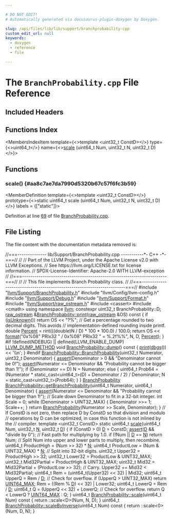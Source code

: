 ```yaml
---

# DO NOT EDIT!
# Automatically generated via docusaurus-plugin-doxygen by Doxygen.

slug: /api/files/lib/lib/support/branchprobability-cpp
custom_edit_url: null
keywords:
  - doxygen
  - reference
  - file

---
```





# The `BranchProbability.cpp` File Reference

<DoxygenPage pluginConfig={pluginConfig}>



## Included Headers

<IncludesList>
<IncludesListItem
  filePath="llvm/Support/BranchProbability.h"
  permalink="/docs/api/files/include/include/llvm/include/llvm/support/branchprobability-h"
  isLocal="true" />
<IncludesListItem
  filePath="llvm/Config/llvm-config.h"
  permalink=""
  isLocal="true" />
<IncludesListItem
  filePath="llvm/Support/Debug.h"
  permalink="/docs/api/files/include/include/llvm/include/llvm/support/debug-h"
  isLocal="true" />
<IncludesListItem
  filePath="llvm/Support/Format.h"
  permalink="/docs/api/files/include/include/llvm/include/llvm/support/format-h"
  isLocal="true" />
<IncludesListItem
  filePath="llvm/Support/raw_ostream.h"
  permalink="/docs/api/files/include/include/llvm/include/llvm/support/raw-ostream-h"
  isLocal="true" />
<IncludesListItem
  filePath="cassert"
  permalink=""
  isLocal="false" />
<IncludesListItem
  filePath="cmath"
  permalink=""
  isLocal="false" />
</IncludesList>

## Functions Index

<MembersIndex>

<MembersIndexItem
  template={<>template &lt;uint32&#95;t ConstD&gt;</>}
  type={<>uint64&#95;t</>}
  name={<><a href="#aa8c7ae7da7990d5320b67c57f6fc3b59">scale</a> (uint64&#95;t Num, uint32&#95;t N, uint32&#95;t D)</>}>
</MembersIndexItem>

</MembersIndex>


<SectionDefinition>

## Functions

### scale() {#aa8c7ae7da7990d5320b67c57f6fc3b59}

<MemberDefinition
  template={<>template &lt;uint32&#95;t ConstD&gt;</>}
  prototype={<>static uint64&#95;t scale (uint64&#95;t Num, uint32&#95;t N, uint32&#95;t D)</>}
  labels = {["static"]}>

Definition at line <a href="#l00069">69</a> of file <a href="/docs/api/files/lib/lib/support/branchprobability-cpp">BranchProbability.cpp</a>.
</MemberDefinition>

</SectionDefinition>

## File Listing

The file content with the documentation metadata removed is:

<ProgramListing>

<Link id="l00001" /><CodeLine lineNumber="1"><Highlight kind="comment">//===-------------- lib/Support/BranchProbability.cpp -----------&#42;- C++ -&#42;-===//</Highlight><Highlight kind="normal"></Highlight></CodeLine>
<Link id="l00002" /><CodeLine lineNumber="2"><Highlight kind="normal"></Highlight><Highlight kind="comment">//</Highlight><Highlight kind="normal"></Highlight></CodeLine>
<Link id="l00003" /><CodeLine lineNumber="3"><Highlight kind="normal"></Highlight><Highlight kind="comment">// Part of the LLVM Project, under the Apache License v2.0 with LLVM Exceptions.</Highlight><Highlight kind="normal"></Highlight></CodeLine>
<Link id="l00004" /><CodeLine lineNumber="4"><Highlight kind="normal"></Highlight><Highlight kind="comment">// See https://llvm.org/LICENSE.txt for license information.</Highlight><Highlight kind="normal"></Highlight></CodeLine>
<Link id="l00005" /><CodeLine lineNumber="5"><Highlight kind="normal"></Highlight><Highlight kind="comment">// SPDX-License-Identifier: Apache-2.0 WITH LLVM-exception</Highlight><Highlight kind="normal"></Highlight></CodeLine>
<Link id="l00006" /><CodeLine lineNumber="6"><Highlight kind="normal"></Highlight><Highlight kind="comment">//</Highlight><Highlight kind="normal"></Highlight></CodeLine>
<Link id="l00007" /><CodeLine lineNumber="7"><Highlight kind="normal"></Highlight><Highlight kind="comment">//===----------------------------------------------------------------------===//</Highlight><Highlight kind="normal"></Highlight></CodeLine>
<Link id="l00008" /><CodeLine lineNumber="8"><Highlight kind="normal"></Highlight><Highlight kind="comment">//</Highlight><Highlight kind="normal"></Highlight></CodeLine>
<Link id="l00009" /><CodeLine lineNumber="9"><Highlight kind="normal"></Highlight><Highlight kind="comment">// This file implements Branch Probability class.</Highlight><Highlight kind="normal"></Highlight></CodeLine>
<Link id="l00010" /><CodeLine lineNumber="10"><Highlight kind="normal"></Highlight><Highlight kind="comment">//</Highlight><Highlight kind="normal"></Highlight></CodeLine>
<Link id="l00011" /><CodeLine lineNumber="11"><Highlight kind="normal"></Highlight><Highlight kind="comment">//===----------------------------------------------------------------------===//</Highlight><Highlight kind="normal"></Highlight></CodeLine>
<Link id="l00012" /><CodeLine lineNumber="12"><Highlight kind="normal"></Highlight></CodeLine>
<Link id="l00013" /><CodeLine lineNumber="13"><Highlight kind="normal"></Highlight><Highlight kind="preprocessor">#include &quot;<a href="/docs/api/files/include/include/llvm/include/llvm/support/branchprobability-h">llvm/Support/BranchProbability.h</a>&quot;</Highlight><Highlight kind="normal"></Highlight></CodeLine>
<Link id="l00014" /><CodeLine lineNumber="14"><Highlight kind="normal"></Highlight><Highlight kind="preprocessor">#include &quot;llvm/Config/llvm-config.h&quot;</Highlight><Highlight kind="normal"></Highlight></CodeLine>
<Link id="l00015" /><CodeLine lineNumber="15"><Highlight kind="normal"></Highlight><Highlight kind="preprocessor">#include &quot;<a href="/docs/api/files/include/include/llvm/include/llvm/support/debug-h">llvm/Support/Debug.h</a>&quot;</Highlight><Highlight kind="normal"></Highlight></CodeLine>
<Link id="l00016" /><CodeLine lineNumber="16"><Highlight kind="normal"></Highlight><Highlight kind="preprocessor">#include &quot;<a href="/docs/api/files/include/include/llvm/include/llvm/support/format-h">llvm/Support/Format.h</a>&quot;</Highlight><Highlight kind="normal"></Highlight></CodeLine>
<Link id="l00017" /><CodeLine lineNumber="17"><Highlight kind="normal"></Highlight><Highlight kind="preprocessor">#include &quot;<a href="/docs/api/files/include/include/llvm/include/llvm/support/raw-ostream-h">llvm/Support/raw&#95;ostream.h</a>&quot;</Highlight><Highlight kind="normal"></Highlight></CodeLine>
<Link id="l00018" /><CodeLine lineNumber="18"><Highlight kind="normal"></Highlight><Highlight kind="preprocessor">#include &lt;cassert&gt;</Highlight><Highlight kind="normal"></Highlight></CodeLine>
<Link id="l00019" /><CodeLine lineNumber="19"><Highlight kind="normal"></Highlight><Highlight kind="preprocessor">#include &lt;cmath&gt;</Highlight><Highlight kind="normal"></Highlight></CodeLine>
<Link id="l00020" /><CodeLine lineNumber="20"><Highlight kind="normal"></Highlight></CodeLine>
<Link id="l00021" /><CodeLine lineNumber="21"><Highlight kind="normal"></Highlight><Highlight kind="keyword">using namespace </Highlight><Highlight kind="normal"><a href="/docs/api/namespaces/llvm">llvm</a>;</Highlight></CodeLine>
<Link id="l00022" /><CodeLine lineNumber="22"><Highlight kind="normal"></Highlight></CodeLine>
<Link id="l00023" /><CodeLine lineNumber="23"><Highlight kind="normal"></Highlight><Highlight kind="keyword">constexpr</Highlight><Highlight kind="normal"> uint32&#95;t BranchProbability::D;</Highlight></CodeLine>
<Link id="l00024" /><CodeLine lineNumber="24"><Highlight kind="normal"></Highlight></CodeLine>
<Link id="l00025" /><CodeLine lineNumber="25" lineLink="/docs/api/classes/llvm/branchprobability/#a573e850da9a3c2a2ee7ef1224ad717c2"><Highlight kind="normal"><a href="/docs/api/classes/llvm/raw-ostream">raw&#95;ostream</a> &amp;<a href="/docs/api/classes/llvm/branchprobability/#a573e850da9a3c2a2ee7ef1224ad717c2">BranchProbability::print</a>(<a href="/docs/api/classes/llvm/raw-ostream">raw&#95;ostream</a> &amp;OS)</Highlight><Highlight kind="keyword"> const </Highlight><Highlight kind="normal">&#123;</Highlight></CodeLine>
<Link id="l00026" /><CodeLine lineNumber="26"><Highlight kind="normal">  </Highlight><Highlight kind="keywordflow">if</Highlight><Highlight kind="normal"> (<a href="/docs/api/classes/llvm/branchprobability/#a7f41716b68c197b7cd7582d7a66201a3">isUnknown</a>())</Highlight></CodeLine>
<Link id="l00027" /><CodeLine lineNumber="27"><Highlight kind="normal">    </Highlight><Highlight kind="keywordflow">return</Highlight><Highlight kind="normal"> OS &lt;&lt; </Highlight><Highlight kind="stringliteral">&quot;?%&quot;</Highlight><Highlight kind="normal">;</Highlight></CodeLine>
<Link id="l00028" /><CodeLine lineNumber="28"><Highlight kind="normal"></Highlight></CodeLine>
<Link id="l00029" /><CodeLine lineNumber="29"><Highlight kind="normal">  </Highlight><Highlight kind="comment">// Get a percentage rounded to two decimal digits. This avoids</Highlight><Highlight kind="normal"></Highlight></CodeLine>
<Link id="l00030" /><CodeLine lineNumber="30"><Highlight kind="normal">  </Highlight><Highlight kind="comment">// implementation-defined rounding inside printf.</Highlight><Highlight kind="normal"></Highlight></CodeLine>
<Link id="l00031" /><CodeLine lineNumber="31"><Highlight kind="normal">  </Highlight><Highlight kind="keywordtype">double</Highlight><Highlight kind="normal"> <a href="/docs/api/namespaces/llvm/#a403260df3a211e47e65f35fbfd9bee8faadaaee4b22041c27198d410c68d952c9">Percent</a> = rint(((</Highlight><Highlight kind="keywordtype">double</Highlight><Highlight kind="normal">)N / D) &#42; 100 &#42; 100.0) / 100.0;</Highlight></CodeLine>
<Link id="l00032" /><CodeLine lineNumber="32"><Highlight kind="normal">  </Highlight><Highlight kind="keywordflow">return</Highlight><Highlight kind="normal"> OS &lt;&lt; <a href="/docs/api/namespaces/llvm/#a939bc2108d47080767f0c06ba56caec7">format</a>(</Highlight><Highlight kind="stringliteral">&quot;0x%08&quot;</Highlight><Highlight kind="normal"> PRIx32 </Highlight><Highlight kind="stringliteral">&quot; / 0x%08&quot;</Highlight><Highlight kind="normal"> PRIx32 </Highlight><Highlight kind="stringliteral">&quot; = %.2f%%&quot;</Highlight><Highlight kind="normal">, N, D,</Highlight></CodeLine>
<Link id="l00033" /><CodeLine lineNumber="33"><Highlight kind="normal">                      <a href="/docs/api/namespaces/llvm/#a403260df3a211e47e65f35fbfd9bee8faadaaee4b22041c27198d410c68d952c9">Percent</a>);</Highlight></CodeLine>
<Link id="l00034" /><CodeLine lineNumber="34"><Highlight kind="normal">&#125;</Highlight></CodeLine>
<Link id="l00035" /><CodeLine lineNumber="35"><Highlight kind="normal"></Highlight></CodeLine>
<Link id="l00036" /><CodeLine lineNumber="36"><Highlight kind="normal"></Highlight><Highlight kind="preprocessor">#if !defined(NDEBUG) || defined(LLVM&#95;ENABLE&#95;DUMP)</Highlight><Highlight kind="normal"></Highlight></CodeLine>
<Link id="l00037" /><CodeLine lineNumber="37" lineLink="/docs/api/classes/llvm/branchprobability/#a00519c57242e5e3b84f82ffc21c7f75a"><Highlight kind="normal"><a href="/docs/api/files/include/include/llvm/include/llvm/support/compiler-h/#aa863693eef567397d9c292da5bf22d34">LLVM&#95;DUMP&#95;METHOD</a> </Highlight><Highlight kind="keywordtype">void</Highlight><Highlight kind="normal"> <a href="/docs/api/classes/llvm/branchprobability/#a00519c57242e5e3b84f82ffc21c7f75a">BranchProbability::dump</a>()</Highlight><Highlight kind="keyword"> const </Highlight><Highlight kind="normal">&#123; <a href="/docs/api/classes/llvm/branchprobability/#a573e850da9a3c2a2ee7ef1224ad717c2">print</a>(<a href="/docs/api/namespaces/llvm/#a7c46c742c31be54870e2038048e6b391">dbgs</a>()) &lt;&lt; </Highlight><Highlight kind="charliteral">&#39;\\n&#39;</Highlight><Highlight kind="normal">; &#125;</Highlight></CodeLine>
<Link id="l00038" /><CodeLine lineNumber="38"><Highlight kind="normal"></Highlight><Highlight kind="preprocessor">#endif</Highlight><Highlight kind="normal"></Highlight></CodeLine>
<Link id="l00039" /><CodeLine lineNumber="39"><Highlight kind="normal"></Highlight></CodeLine>
<Link id="l00040" /><CodeLine lineNumber="40" lineLink="/docs/api/classes/llvm/branchprobability/#a8cced3fc387efabab37f57c72dff55bb"><Highlight kind="normal"><a href="/docs/api/classes/llvm/branchprobability/#a9f95570835c021da093ddad5204192ca">BranchProbability::BranchProbability</a>(uint32&#95;t Numerator, uint32&#95;t Denominator) &#123;</Highlight></CodeLine>
<Link id="l00041" /><CodeLine lineNumber="41"><Highlight kind="normal">  <a href="/docs/api/files/lib/lib/target/lib/target/amdgpu/silowercontrolflow-cpp/#a4868c5d81c5ccc98c47aeab6244346a0">assert</a>(Denominator &gt; 0 &amp;&amp; </Highlight><Highlight kind="stringliteral">&quot;Denominator cannot be 0!&quot;</Highlight><Highlight kind="normal">);</Highlight></CodeLine>
<Link id="l00042" /><CodeLine lineNumber="42"><Highlight kind="normal">  <a href="/docs/api/files/lib/lib/target/lib/target/amdgpu/silowercontrolflow-cpp/#a4868c5d81c5ccc98c47aeab6244346a0">assert</a>(Numerator &lt;= Denominator &amp;&amp; </Highlight><Highlight kind="stringliteral">&quot;Probability cannot be bigger than 1!&quot;</Highlight><Highlight kind="normal">);</Highlight></CodeLine>
<Link id="l00043" /><CodeLine lineNumber="43"><Highlight kind="normal">  </Highlight><Highlight kind="keywordflow">if</Highlight><Highlight kind="normal"> (Denominator == D)</Highlight></CodeLine>
<Link id="l00044" /><CodeLine lineNumber="44"><Highlight kind="normal">    N = Numerator;</Highlight></CodeLine>
<Link id="l00045" /><CodeLine lineNumber="45"><Highlight kind="normal">  </Highlight><Highlight kind="keywordflow">else</Highlight><Highlight kind="normal"> &#123;</Highlight></CodeLine>
<Link id="l00046" /><CodeLine lineNumber="46"><Highlight kind="normal">    uint64&#95;t Prob64 =</Highlight></CodeLine>
<Link id="l00047" /><CodeLine lineNumber="47"><Highlight kind="normal">        (Numerator &#42; </Highlight><Highlight kind="keyword">static&#95;cast&lt;</Highlight><Highlight kind="normal">uint64&#95;t</Highlight><Highlight kind="keyword">&gt;</Highlight><Highlight kind="normal">(D) + Denominator / 2) / Denominator;</Highlight></CodeLine>
<Link id="l00048" /><CodeLine lineNumber="48"><Highlight kind="normal">    N = </Highlight><Highlight kind="keyword">static&#95;cast&lt;</Highlight><Highlight kind="normal">uint32&#95;t</Highlight><Highlight kind="keyword">&gt;</Highlight><Highlight kind="normal">(Prob64);</Highlight></CodeLine>
<Link id="l00049" /><CodeLine lineNumber="49"><Highlight kind="normal">  &#125;</Highlight></CodeLine>
<Link id="l00050" /><CodeLine lineNumber="50"><Highlight kind="normal">&#125;</Highlight></CodeLine>
<Link id="l00051" /><CodeLine lineNumber="51"><Highlight kind="normal"></Highlight></CodeLine>
<Link id="l00052" /><CodeLine lineNumber="52"><Highlight kind="normal"><a href="/docs/api/classes/llvm/branchprobability">BranchProbability</a></Highlight></CodeLine>
<Link id="l00053" /><CodeLine lineNumber="53" lineLink="/docs/api/classes/llvm/branchprobability/#a0333345669e75a54c7de3d5fe0f6e746"><Highlight kind="normal"><a href="/docs/api/classes/llvm/branchprobability/#a0333345669e75a54c7de3d5fe0f6e746">BranchProbability::getBranchProbability</a>(uint64&#95;t Numerator,</Highlight></CodeLine>
<Link id="l00054" /><CodeLine lineNumber="54"><Highlight kind="normal">                                        uint64&#95;t Denominator) &#123;</Highlight></CodeLine>
<Link id="l00055" /><CodeLine lineNumber="55"><Highlight kind="normal">  <a href="/docs/api/files/lib/lib/target/lib/target/amdgpu/silowercontrolflow-cpp/#a4868c5d81c5ccc98c47aeab6244346a0">assert</a>(Numerator &lt;= Denominator &amp;&amp; </Highlight><Highlight kind="stringliteral">&quot;Probability cannot be bigger than 1!&quot;</Highlight><Highlight kind="normal">);</Highlight></CodeLine>
<Link id="l00056" /><CodeLine lineNumber="56"><Highlight kind="normal">  </Highlight><Highlight kind="comment">// Scale down Denominator to fit in a 32-bit integer.</Highlight><Highlight kind="normal"></Highlight></CodeLine>
<Link id="l00057" /><CodeLine lineNumber="57"><Highlight kind="normal">  </Highlight><Highlight kind="keywordtype">int</Highlight><Highlight kind="normal"> Scale = 0;</Highlight></CodeLine>
<Link id="l00058" /><CodeLine lineNumber="58"><Highlight kind="normal">  </Highlight><Highlight kind="keywordflow">while</Highlight><Highlight kind="normal"> (Denominator &gt; UINT32&#95;MAX) &#123;</Highlight></CodeLine>
<Link id="l00059" /><CodeLine lineNumber="59"><Highlight kind="normal">    Denominator &gt;&gt;= 1;</Highlight></CodeLine>
<Link id="l00060" /><CodeLine lineNumber="60"><Highlight kind="normal">    Scale++;</Highlight></CodeLine>
<Link id="l00061" /><CodeLine lineNumber="61"><Highlight kind="normal">  &#125;</Highlight></CodeLine>
<Link id="l00062" /><CodeLine lineNumber="62"><Highlight kind="normal">  </Highlight><Highlight kind="keywordflow">return</Highlight><Highlight kind="normal"> <a href="/docs/api/classes/llvm/branchprobability/#a9f95570835c021da093ddad5204192ca">BranchProbability</a>(Numerator &gt;&gt; Scale, Denominator);</Highlight></CodeLine>
<Link id="l00063" /><CodeLine lineNumber="63"><Highlight kind="normal">&#125;</Highlight></CodeLine>
<Link id="l00064" /><CodeLine lineNumber="64"><Highlight kind="normal"></Highlight></CodeLine>
<Link id="l00065" /><CodeLine lineNumber="65"><Highlight kind="normal"></Highlight><Highlight kind="comment">// If ConstD is not zero, then replace D by ConstD so that division and modulo</Highlight><Highlight kind="normal"></Highlight></CodeLine>
<Link id="l00066" /><CodeLine lineNumber="66"><Highlight kind="normal"></Highlight><Highlight kind="comment">// operations by D can be optimized, in case this function is not inlined by the</Highlight><Highlight kind="normal"></Highlight></CodeLine>
<Link id="l00067" /><CodeLine lineNumber="67"><Highlight kind="normal"></Highlight><Highlight kind="comment">// compiler.</Highlight><Highlight kind="normal"></Highlight></CodeLine>
<Link id="l00068" /><CodeLine lineNumber="68"><Highlight kind="normal"></Highlight><Highlight kind="keyword">template</Highlight><Highlight kind="normal"> &lt;u</Highlight><Highlight kind="keywordtype">int</Highlight><Highlight kind="normal">32&#95;t ConstD&gt;</Highlight></CodeLine>
<Link id="l00069" /><CodeLine lineNumber="69" lineLink="#aa8c7ae7da7990d5320b67c57f6fc3b59"><Highlight kind="normal"></Highlight><Highlight kind="keyword">static</Highlight><Highlight kind="normal"> uint64&#95;t <a href="#aa8c7ae7da7990d5320b67c57f6fc3b59">scale</a>(uint64&#95;t Num, uint32&#95;t <a href="/docs/api/files/lib/lib/support/regcomp-c/#a0240ac851181b84ac374872dc5434ee4">N</a>, uint32&#95;t <a href="/docs/api/files/lib/lib/ir/builtingcs-cpp/#a6a9f043784cf87001c84980afa76da82">D</a>) &#123;</Highlight></CodeLine>
<Link id="l00070" /><CodeLine lineNumber="70"><Highlight kind="normal">  </Highlight><Highlight kind="keywordflow">if</Highlight><Highlight kind="normal"> (ConstD &gt; 0)</Highlight></CodeLine>
<Link id="l00071" /><CodeLine lineNumber="71"><Highlight kind="normal">    <a href="/docs/api/files/lib/lib/ir/builtingcs-cpp/#a6a9f043784cf87001c84980afa76da82">D</a> = ConstD;</Highlight></CodeLine>
<Link id="l00072" /><CodeLine lineNumber="72"><Highlight kind="normal"></Highlight></CodeLine>
<Link id="l00073" /><CodeLine lineNumber="73"><Highlight kind="normal">  <a href="/docs/api/files/lib/lib/target/lib/target/amdgpu/silowercontrolflow-cpp/#a4868c5d81c5ccc98c47aeab6244346a0">assert</a>(<a href="/docs/api/files/lib/lib/ir/builtingcs-cpp/#a6a9f043784cf87001c84980afa76da82">D</a> &amp;&amp; </Highlight><Highlight kind="stringliteral">&quot;divide by 0&quot;</Highlight><Highlight kind="normal">);</Highlight></CodeLine>
<Link id="l00074" /><CodeLine lineNumber="74"><Highlight kind="normal"></Highlight></CodeLine>
<Link id="l00075" /><CodeLine lineNumber="75"><Highlight kind="normal">  </Highlight><Highlight kind="comment">// Fast path for multiplying by 1.0.</Highlight><Highlight kind="normal"></Highlight></CodeLine>
<Link id="l00076" /><CodeLine lineNumber="76"><Highlight kind="normal">  </Highlight><Highlight kind="keywordflow">if</Highlight><Highlight kind="normal"> (!Num || <a href="/docs/api/files/lib/lib/ir/builtingcs-cpp/#a6a9f043784cf87001c84980afa76da82">D</a> == <a href="/docs/api/files/lib/lib/support/regcomp-c/#a0240ac851181b84ac374872dc5434ee4">N</a>)</Highlight></CodeLine>
<Link id="l00077" /><CodeLine lineNumber="77"><Highlight kind="normal">    </Highlight><Highlight kind="keywordflow">return</Highlight><Highlight kind="normal"> Num;</Highlight></CodeLine>
<Link id="l00078" /><CodeLine lineNumber="78"><Highlight kind="normal"></Highlight></CodeLine>
<Link id="l00079" /><CodeLine lineNumber="79"><Highlight kind="normal">  </Highlight><Highlight kind="comment">// Split Num into upper and lower parts to multiply, then recombine.</Highlight><Highlight kind="normal"></Highlight></CodeLine>
<Link id="l00080" /><CodeLine lineNumber="80"><Highlight kind="normal">  uint64&#95;t ProductHigh = (Num &gt;&gt; 32) &#42; <a href="/docs/api/files/lib/lib/support/regcomp-c/#a0240ac851181b84ac374872dc5434ee4">N</a>;</Highlight></CodeLine>
<Link id="l00081" /><CodeLine lineNumber="81"><Highlight kind="normal">  uint64&#95;t ProductLow = (Num &amp; UINT32&#95;MAX) &#42; <a href="/docs/api/files/lib/lib/support/regcomp-c/#a0240ac851181b84ac374872dc5434ee4">N</a>;</Highlight></CodeLine>
<Link id="l00082" /><CodeLine lineNumber="82"><Highlight kind="normal"></Highlight></CodeLine>
<Link id="l00083" /><CodeLine lineNumber="83"><Highlight kind="normal">  </Highlight><Highlight kind="comment">// Split into 32-bit digits.</Highlight><Highlight kind="normal"></Highlight></CodeLine>
<Link id="l00084" /><CodeLine lineNumber="84"><Highlight kind="normal">  uint32&#95;t Upper32 = ProductHigh &gt;&gt; 32;</Highlight></CodeLine>
<Link id="l00085" /><CodeLine lineNumber="85"><Highlight kind="normal">  uint32&#95;t Lower32 = ProductLow &amp; UINT32&#95;MAX;</Highlight></CodeLine>
<Link id="l00086" /><CodeLine lineNumber="86"><Highlight kind="normal">  uint32&#95;t Mid32Partial = ProductHigh &amp; UINT32&#95;MAX;</Highlight></CodeLine>
<Link id="l00087" /><CodeLine lineNumber="87"><Highlight kind="normal">  uint32&#95;t Mid32 = Mid32Partial + (ProductLow &gt;&gt; 32);</Highlight></CodeLine>
<Link id="l00088" /><CodeLine lineNumber="88"><Highlight kind="normal"></Highlight></CodeLine>
<Link id="l00089" /><CodeLine lineNumber="89"><Highlight kind="normal">  </Highlight><Highlight kind="comment">// Carry.</Highlight><Highlight kind="normal"></Highlight></CodeLine>
<Link id="l00090" /><CodeLine lineNumber="90"><Highlight kind="normal">  Upper32 += Mid32 &lt; Mid32Partial;</Highlight></CodeLine>
<Link id="l00091" /><CodeLine lineNumber="91"><Highlight kind="normal"></Highlight></CodeLine>
<Link id="l00092" /><CodeLine lineNumber="92"><Highlight kind="normal">  uint64&#95;t Rem = (uint64&#95;t(Upper32) &lt;&lt; 32) | Mid32;</Highlight></CodeLine>
<Link id="l00093" /><CodeLine lineNumber="93"><Highlight kind="normal">  uint64&#95;t UpperQ = Rem / <a href="/docs/api/files/lib/lib/ir/builtingcs-cpp/#a6a9f043784cf87001c84980afa76da82">D</a>;</Highlight></CodeLine>
<Link id="l00094" /><CodeLine lineNumber="94"><Highlight kind="normal"></Highlight></CodeLine>
<Link id="l00095" /><CodeLine lineNumber="95"><Highlight kind="normal">  </Highlight><Highlight kind="comment">// Check for overflow.</Highlight><Highlight kind="normal"></Highlight></CodeLine>
<Link id="l00096" /><CodeLine lineNumber="96"><Highlight kind="normal">  </Highlight><Highlight kind="keywordflow">if</Highlight><Highlight kind="normal"> (UpperQ &gt; UINT32&#95;MAX)</Highlight></CodeLine>
<Link id="l00097" /><CodeLine lineNumber="97"><Highlight kind="normal">    </Highlight><Highlight kind="keywordflow">return</Highlight><Highlight kind="normal"> <a href="/docs/api/files/include/include/llvm-c/datatypes-h/#a30654b4b67d97c42ca3f9b6052dda916">UINT64&#95;MAX</a>;</Highlight></CodeLine>
<Link id="l00098" /><CodeLine lineNumber="98"><Highlight kind="normal"></Highlight></CodeLine>
<Link id="l00099" /><CodeLine lineNumber="99"><Highlight kind="normal">  Rem = ((Rem % <a href="/docs/api/files/lib/lib/ir/builtingcs-cpp/#a6a9f043784cf87001c84980afa76da82">D</a>) &lt;&lt; 32) | Lower32;</Highlight></CodeLine>
<Link id="l00100" /><CodeLine lineNumber="100"><Highlight kind="normal">  uint64&#95;t LowerQ = Rem / <a href="/docs/api/files/lib/lib/ir/builtingcs-cpp/#a6a9f043784cf87001c84980afa76da82">D</a>;</Highlight></CodeLine>
<Link id="l00101" /><CodeLine lineNumber="101"><Highlight kind="normal">  uint64&#95;t Q = (UpperQ &lt;&lt; 32) + LowerQ;</Highlight></CodeLine>
<Link id="l00102" /><CodeLine lineNumber="102"><Highlight kind="normal"></Highlight></CodeLine>
<Link id="l00103" /><CodeLine lineNumber="103"><Highlight kind="normal">  </Highlight><Highlight kind="comment">// Check for overflow.</Highlight><Highlight kind="normal"></Highlight></CodeLine>
<Link id="l00104" /><CodeLine lineNumber="104"><Highlight kind="normal">  </Highlight><Highlight kind="keywordflow">return</Highlight><Highlight kind="normal"> Q &lt; LowerQ ? <a href="/docs/api/files/include/include/llvm-c/datatypes-h/#a30654b4b67d97c42ca3f9b6052dda916">UINT64&#95;MAX</a> : Q;</Highlight></CodeLine>
<Link id="l00105" /><CodeLine lineNumber="105"><Highlight kind="normal">&#125;</Highlight></CodeLine>
<Link id="l00106" /><CodeLine lineNumber="106"><Highlight kind="normal"></Highlight></CodeLine>
<Link id="l00107" /><CodeLine lineNumber="107" lineLink="/docs/api/classes/llvm/branchprobability/#a9ccfc22b308af94572ad6843ecc21055"><Highlight kind="normal">uint64&#95;t <a href="/docs/api/classes/llvm/branchprobability/#a9ccfc22b308af94572ad6843ecc21055">BranchProbability::scale</a>(uint64&#95;t Num)</Highlight><Highlight kind="keyword"> const </Highlight><Highlight kind="normal">&#123;</Highlight></CodeLine>
<Link id="l00108" /><CodeLine lineNumber="108"><Highlight kind="normal">  return ::scale&lt;D&gt;(Num, N, D);</Highlight></CodeLine>
<Link id="l00109" /><CodeLine lineNumber="109"><Highlight kind="normal">&#125;</Highlight></CodeLine>
<Link id="l00110" /><CodeLine lineNumber="110"><Highlight kind="normal"></Highlight></CodeLine>
<Link id="l00111" /><CodeLine lineNumber="111" lineLink="/docs/api/classes/llvm/branchprobability/#a654bfa34e440912fecad8a6bd989d992"><Highlight kind="normal">uint64&#95;t <a href="/docs/api/classes/llvm/branchprobability/#a654bfa34e440912fecad8a6bd989d992">BranchProbability::scaleByInverse</a>(uint64&#95;t Num)</Highlight><Highlight kind="keyword"> const </Highlight><Highlight kind="normal">&#123;</Highlight></CodeLine>
<Link id="l00112" /><CodeLine lineNumber="112"><Highlight kind="normal">  return ::scale&lt;0&gt;(Num, D, N);</Highlight></CodeLine>
<Link id="l00113" /><CodeLine lineNumber="113"><Highlight kind="normal">&#125;</Highlight></CodeLine>

</ProgramListing>


</DoxygenPage>
